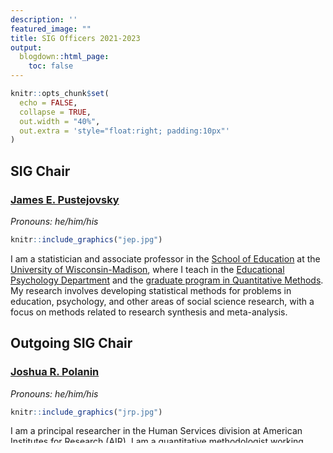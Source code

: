 ```yaml
---
description: ''
featured_image: ""
title: SIG Officers 2021-2023
output:
  blogdown::html_page:
    toc: false
---
```


```r
knitr::opts_chunk$set(
  echo = FALSE, 
  collapse = TRUE, 
  out.width = "40%",
  out.extra = 'style="float:right; padding:10px"'
)
```

## **SIG Chair**

### [**James E. Pustejovsky**](https://www.jepusto.com/)

*Pronouns: he/him/his*

```r
knitr::include_graphics("jep.jpg")
```
I am a statistician and associate professor in the [School of Education](https://education.wisc.edu/) at the [University of Wisconsin-Madison](https://www.wisc.edu/), where I teach in the [Educational Psychology Department](https://edpsych.education.wisc.edu/) and the [graduate program in Quantitative Methods](https://edpsych.education.wisc.edu/academics/quantitative-methods/). My research involves developing statistical methods for problems in education, psychology, and other areas of social science research, with a focus on methods related to research synthesis and meta-analysis.

## **Outgoing SIG Chair**

### [**Joshua R. Polanin**](https://www.air.org/person/joshua-r-polanin)

*Pronouns: he/him/his*

```r
knitr::include_graphics("jrp.jpg")
```
I am a principal researcher in the Human Services division at American Institutes for Research (AIR). I am a quantitative methodologist working across [education](https://journals.sagepub.com/doi/full/10.1177/2332858418791991), [criminology](https://journals.sagepub.com/doi/full/10.3102/0034654316632061?casa_token=iaFE1DQIdtMAAAAA%3AIj1ZuO3RB2iahN3uXFqvjjj2VLH4UHXH899AEn_uPCXE68HaiOLsVAigPkiZ8SIlwOli6eu_e6HHQQ), [public health](https://www.tandfonline.com/doi/abs/10.1080/13811118.2019.1663329), and [methodology](https://journals.sagepub.com/doi/full/10.1177/1745691620906416?casa_token=IQGRUs59TBkAAAAA%3AwlKa2v1PW5UejPF9ncqKyqWswOF7caM8a04TLrhvGuHfUh_VlBKIyOp2cujJhUV4dylF24rJGTyBNA). I have several projects ongoing, including, as Principal Investigator, a National Science Foundation project [*Effects of the Engagement, Exploration, Explanation, Elaboration, and Evaluation Instructional Model: Systematic Review and Innovation Through New Meta-Analysis Methodology*](https://www.research.gov/research-portal/appmanager/base/desktop;jsessionid=Gz4hfpjRr0HrQTL2m48MQLBKz87LwztX6HgjDhpVLT62B1y4bMSY!717582469!-1003691897?_nfpb=true&_windowLabel=rsrViewAllAwards_1_2&wsrp-urlType=blockingAction&wsrp-url=&wsrp-requiresRewrite=&wsrp-navigationalState=eJyLL07OL0i1Tc-JT0rMUYNQtgBZ6Af8&wsrp-interactionState=wlprsrViewAllAwards_1_2_action%3DviewRsrDetail%26wlprsrViewAllAwards_1_2_fedAwrdId%3D2000672&wsrp-mode=wsrp%3Aview&wsrp-windowState=), which is conducting a comprehensive review of the 5E instructional model as well as creating the first open-source, collaborative relational database specifically for conducting systematic reviews. In 2020, I won the [*Early Career Award*](https://www.sree.org/2020-early-career-winners-announcement) from the *Society for Research on Educational Evaluation*.

## **Program Chair**

### [**Qi Zhang**](https://www.linkedin.com/in/qi-zhang-45261b7b/)

*Pronouns: he/him/his*

```r
knitr::include_graphics("qz.png")
```
I'm a researcher in the Research and Evaluation Division at American Institutes for Research (AIR). I provide quantitative methodological support for program and policy evaluation in education. My research interests include the evidence synthesis, design and analysis of experiments and quasi-experiments, multi-level statistical modeling, and power analysis for multi-level moderation and mediation. My research has been published in journals including [AERAOpen](https://journals.sagepub.com/doi/full/10.1177/2332858420939526), [*Educational Evaluation and Policy Analysis*](https://journals.sagepub.com/doi/abs/10.3102/0162373720929018?journalCode=epaa), and [*Journal of Research on Educational Effectiveness*](https://www.tandfonline.com/action/doSearch?AllField=Qi+Zhang&SeriesKey=uree20). I hold a Ph.D. in Evaluation, Measurement, and Research in Education from Western Michigan University.

## Treasurer

### [**Sunyoung Park**](https://www.callutheran.edu/faculty/profile.html?id=sunyoungpark)

*Pronouns: she/her/hers*

```r
knitr::include_graphics("sp.jpg")
```
I am an Assistant Professor in Graduate Psychology and the Master of Science Program in Clinical Psychology at California Lutheran University. I joined CLU's faculty in 2018 as assistant professor. I have served as a committee member of Graduate Academic Standards at CLU. I received my bachelor's degree in Korean literature and psychology from Sogang University. And, I received master's degree in measurement and statistics from Korea University and master's degree in program evaluation from University of Texas at Austin. Then, I worked at Institute of Education Sciences grant, Meadows Center for Preventing Educational Risk, and Department of Educational Psychology as graduate research assistantship where I earned a doctoral degree in 2018 from the Educational Psychology department specializing in quantitative methods. I have expertise in quantitative methods as applied to the social behavioral sciences including meta-analysis and multilevel models.

## Secretary

### [**Laura Michaelson**](https://www.air.org/person/laura-michaelson)

*Pronouns: she/her/hers*

```r
knitr::include_graphics("lm.jpg")
```
I'm a senior researcher in the Human Services division at the American Institutes for Research (AIR). I use quantitative modeling and evidence synthesis to improve the use and translation of evidence in youth development. I also develop interactive data visualizations and open-source software tools to support systematic review and meta-analysis methods. My research has been published in academic journals including [*Psychological Science*](https://journals.sagepub.com/doi/abs/10.1177/0956797619896270)*, [Developmental Science](https://onlinelibrary.wiley.com/doi/abs/10.1111/desc.12388),* and [*Behavioral and Brain Sciences*](https://pubmed.ncbi.nlm.nih.gov/29342753/)*,* and has also been featured in the popular press, such as [*Medium*](https://elemental.medium.com/the-ongoing-controversy-over-the-marshmallow-test-b495db1809be)*.* I have worked on multiple evidence clearinghouse entities including the What Works Clearinghouse and Blueprints for Healthy Youth Development and am a co-founder of the [Methods of Synthesis and Integration Center (MOSAIC)](http://mosaic.air.org/) at AIR.

## Graduate Student Member-at-Large

### [**Megha Joshi**](https://meghapsimatrix.com/)

*Pronouns: she/her/hers*

```r
knitr::include_graphics("mj.jpeg")
```
I am a quantitative methodologist and a data scientist. I recently graduated from The University of Texas at Austin [Quantitative Methods](https://education.utexas.edu/departments/educational-psychology/graduate-programs/quantitative-methods) program. For my dissertation, I examined methods to handle dependent effects sizes in meta-analysis with a small number of studies. I have also consulted on applied meta-analyses in education and political science providing methodological and programming support to analyze data with complex structures. Moreover, I have experience organizing for graduate student rights at UT Austin.
